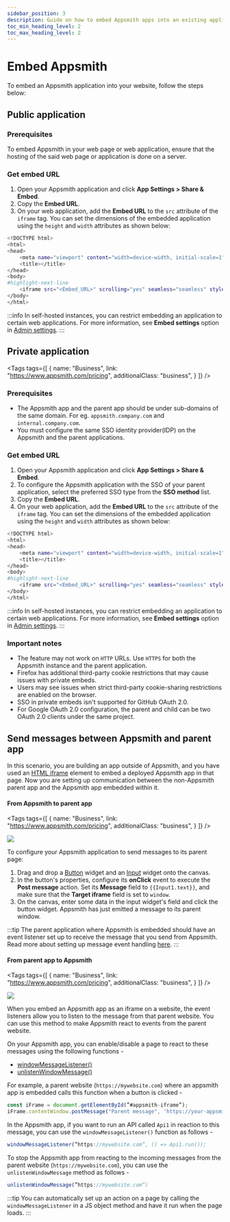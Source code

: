 ```yaml
---
sidebar_position: 3
description: Guide on how to embed Appsmith apps into an existing application
toc_min_heading_level: 2
toc_max_heading_level: 2
---
```



# Embed Appsmith

To embed an Appsmith application into your website, follow the steps below:

## Public application

### Prerequisites

To embed Appsmith in your web page or web application, ensure that the hosting of the said web page or application is done on a server.

### Get embed URL

1. Open your Appsmith application and click **App Settings > Share & Embed**.
2. Copy the **Embed URL**.
3. On your web application, add the **Embed URL** to the `src` attribute of the `iframe` tag. You can set the dimensions of the embedded application using the `height` and `width` attributes as shown below:

```bash
<!DOCTYPE html>
<html>
<head>
    <meta name="viewport" content="width=device-width, initial-scale=1"
    <title></title>
</head>
<body>
#highlight-next-line
    <iframe src="<Embed_URL>" scrolling="yes" seamless="seamless" style="display:block; width:100%; height:100vh;"></iframe>
</body>
</html>
```

:::info
In self-hosted instances, you can restrict embedding an application to certain web applications. For more information, see **Embed settings** option in [Admin settings](/getting-started/setup/instance-configuration#configure-instance).
:::
<!-- vale off -->

<div className="tag-wrapper">

## Private application

<Tags
  tags={[
    {
      name: "Business",
      link: "https://www.appsmith.com/pricing",
      additionalClass: "business",
    }
  ]}
/>
</div>

<!-- vale on -->

<VideoEmbed
  host="youtube"
  videoId="Zoiy1tKcjzU"
  title="Embed Private Apps With SSO"
  caption="Embed Private Apps With SSO"
/>

### Prerequisites

- The Appsmith app and the parent app should be under sub-domains of the same domain. For eg. `appsmith.company.com` and `internal.company.com`.
- You must configure the same SSO identity provider(IDP) on the Appsmith and the parent applications.

### Get embed URL

1. Open your Appsmith application and click **App Settings > Share & Embed**.
2. To configure the Appsmith application with the SSO of your parent application, select the preferred SSO type from the **SSO method** list.
3. Copy the **Embed URL**.
4. On your web application, add the **Embed URL** to the `src` attribute of the `iframe` tag. You can set the dimensions of the embedded application using the `height` and `width` attributes as shown below:

```bash
<!DOCTYPE html>
<html>
<head>
    <meta name="viewport" content="width=device-width, initial-scale=1"
    <title></title>
</head>
<body>
#highlight-next-line
    <iframe src="<Embed_URL>" scrolling="yes" seamless="seamless" style="display:block; width:100%; height:100vh;"></iframe>
</body>
</html>
```

:::info
In self-hosted instances, you can restrict embedding an application to certain web applications. For more information, see **Embed settings** option in [Admin settings](/getting-started/setup/instance-configuration#configure-instance).
:::

### Important notes

- The feature may not work on `HTTP` URLs. Use `HTTPS` for both the Appsmith instance and the parent application.
- Firefox has additional third-party cookie restrictions that may cause issues with private embeds.
- Users may see issues when strict third-party cookie-sharing restrictions are enabled on the browser.
- SSO in private embeds isn't supported for GitHub OAuth 2.0.
- For Google OAuth 2.0 configuration, the parent and child can be two OAuth 2.0 clients under the same project.

## Send messages between Appsmith and parent app

In this scenario, you are building an app outside of Appsmith, and you have used an [HTML iframe](https://developer.mozilla.org/en-US/docs/Web/HTML/Element/iframe) element to embed a deployed Appsmith app in that page. Now you are setting up communication between the non-Appsmith parent app and the Appsmith app embedded within it.

<!-- vale off -->

<div className="tag-wrapper">

#### From Appsmith to parent app

<Tags
  tags={[
    {
      name: "Business",
      link: "https://www.appsmith.com/pricing",
      additionalClass: "business",
    }
  ]}
/>
</div>

<!-- vale on -->

![](/img/postmessage_parent_outgoing.png)

To configure your Appsmith application to send messages to its parent page:

1. Drag and drop a [Button](/reference/widgets/button/) widget and an [Input](/reference/widgets/input/) widget onto the canvas.
2. In the button's properties, configure its **onClick** event to execute the **Post message** action. Set its **Message** field to `{{Input1.text}}`, and make sure that the **Target iframe** field is set to `window`.
3. On the canvas, enter some data in the input widget's field and click the button widget. Appsmith has just emitted a message to its parent window.

:::tip
The parent application where Appsmith is embedded should have an event listener set up to receive the message that you send from Appsmith. Read more about setting up message event handling [here](https://developer.mozilla.org/en-US/docs/Web/API/Window/message_event).
:::

<!-- vale off -->

<div className="tag-wrapper">

#### From parent app to Appsmith

<Tags
  tags={[
    {
      name: "Business",
      link: "https://www.appsmith.com/pricing",
      additionalClass: "business",
    }
  ]}
/>
</div>

<!-- vale on -->

![](/img/postmessage_parent_incoming.png)

When you embed an Appsmith app as an iframe on a website, the event listeners allow you to listen to the message from that parent website. You can use this method to make Appsmith react to events from the parent website.

On your Appsmith app, you can enable/disable a page to react to these messages using the following functions -

- [windowMessageListener()](/reference/appsmith-framework/widget-actions/window-message-listener)
- [unlistenWindowMessage()](/reference/appsmith-framework/widget-actions/unlisten-window-message)

For example, a parent website (`https://mywebsite.com`) where an appsmith app is embedded calls this function when a button is clicked -

```javascript
const iFrame = document.getElementById(”#appsmith-iframe”);
iFrame.contentWindow.postMessage("Parent message", 'https://your-appsmith-domain.com');
```

In the Appsmith app, if you want to run an API called `Api1` in reaction to this message, you can use the `windowMessageListener()` function as follows -

```javascript
windowMessageListener(”https://mywebsite.com”, () => Api1.run());
```

To stop the Appsmith app from reacting to the incoming messages from the parent website (`https://mywebsite.com`), you can use the `unlistenWindowMessage` method as follows -

```javascript
unlistenWindowMessage(”https://mywebsite.com”)
```

:::tip
You can automatically set up an action on a page by calling the `windowMessageListener` in a JS object method and have it run when the page loads.
:::
